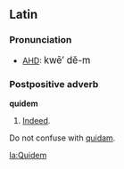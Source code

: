 ==Latin==
===Pronunciation===
*[[AHD]]: <big> kw&#275;&prime; d&#277;-m </big>

===Postpositive adverb===
'''quidem'''
# [[Indeed]].

Do not confuse with [[quidam]].

[[la:Quidem]]
